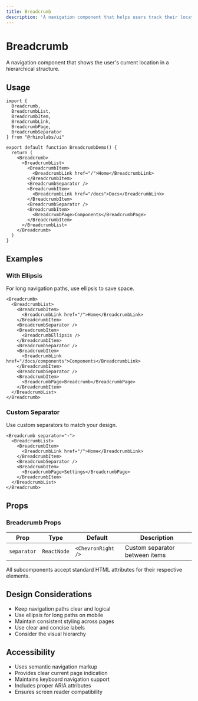 ```yaml
---
title: Breadcrumb
description: 'A navigation component that helps users track their location within a hierarchy.'
---
```



# Breadcrumb

A navigation component that shows the user's current location in a hierarchical structure.

## Usage

```tsx
import { 
  Breadcrumb,
  BreadcrumbList,
  BreadcrumbItem,
  BreadcrumbLink,
  BreadcrumbPage,
  BreadcrumbSeparator
} from "@rhinolabs/ui"

export default function BreadcrumbDemo() {
  return (
    <Breadcrumb>
      <BreadcrumbList>
        <BreadcrumbItem>
          <BreadcrumbLink href="/">Home</BreadcrumbLink>
        </BreadcrumbItem>
        <BreadcrumbSeparator />
        <BreadcrumbItem>
          <BreadcrumbLink href="/docs">Docs</BreadcrumbLink>
        </BreadcrumbItem>
        <BreadcrumbSeparator />
        <BreadcrumbItem>
          <BreadcrumbPage>Components</BreadcrumbPage>
        </BreadcrumbItem>
      </BreadcrumbList>
    </Breadcrumb>
  )
}
```

## Examples

### With Ellipsis

For long navigation paths, use ellipsis to save space.

```tsx
<Breadcrumb>
  <BreadcrumbList>
    <BreadcrumbItem>
      <BreadcrumbLink href="/">Home</BreadcrumbLink>
    </BreadcrumbItem>
    <BreadcrumbSeparator />
    <BreadcrumbItem>
      <BreadcrumbEllipsis />
    </BreadcrumbItem>
    <BreadcrumbSeparator />
    <BreadcrumbItem>
      <BreadcrumbLink href="/docs/components">Components</BreadcrumbLink>
    </BreadcrumbItem>
    <BreadcrumbSeparator />
    <BreadcrumbItem>
      <BreadcrumbPage>Breadcrumb</BreadcrumbPage>
    </BreadcrumbItem>
  </BreadcrumbList>
</Breadcrumb>
```

### Custom Separator

Use custom separators to match your design.

```tsx
<Breadcrumb separator="›">
  <BreadcrumbList>
    <BreadcrumbItem>
      <BreadcrumbLink href="/">Home</BreadcrumbLink>
    </BreadcrumbItem>
    <BreadcrumbSeparator />
    <BreadcrumbItem>
      <BreadcrumbPage>Settings</BreadcrumbPage>
    </BreadcrumbItem>
  </BreadcrumbList>
</Breadcrumb>
```

## Props

### Breadcrumb Props

| Prop | Type | Default | Description |
|------|------|---------|-------------|
| `separator` | `ReactNode` | `<ChevronRight />` | Custom separator between items |

All subcomponents accept standard HTML attributes for their respective elements.

## Design Considerations

- Keep navigation paths clear and logical
- Use ellipsis for long paths on mobile
- Maintain consistent styling across pages
- Use clear and concise labels
- Consider the visual hierarchy

## Accessibility

- Uses semantic navigation markup
- Provides clear current page indication
- Maintains keyboard navigation support
- Includes proper ARIA attributes
- Ensures screen reader compatibility
